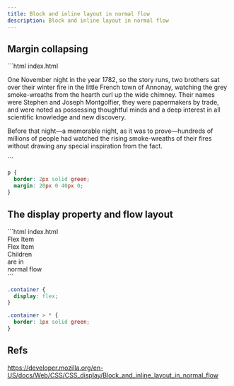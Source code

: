 ```yaml
---
title: Block and inline layout in normal flow
description: Block and inline layout in normal flow
---
```


## Margin collapsing

<Playground height="300">
```html index.html
<div class="box">
  <p>
    One November night in the year 1782, so the story runs, two brothers sat
    over their winter fire in the little French town of Annonay, watching the
    grey smoke-wreaths from the hearth curl up the wide chimney. Their names
    were Stephen and Joseph Montgolfier, they were papermakers by trade, and
    were noted as possessing thoughtful minds and a deep interest in all
    scientific knowledge and new discovery.
  </p>
  <p>
    Before that night—a memorable night, as it was to prove—hundreds of millions
    of people had watched the rising smoke-wreaths of their fires without
    drawing any special inspiration from the fact.
  </p>
</div>
```

```css styles.css
p {
  border: 2px solid green;
  margin: 20px 0 40px 0;
}
```

</Playground>

## The display property and flow layout

<Playground height="300">
```html index.html
<div class="container">
  <div>Flex Item</div>
  <div>Flex Item</div>
  <div>
    <div>Children</div>
    <div>are in</div>
    <div>normal flow</div>
  </div>
</div>
```

```css styles.css
.container {
  display: flex;
}

.container > * {
  border: 1px solid green;
}
```

</Playground>

## Refs

https://developer.mozilla.org/en-US/docs/Web/CSS/CSS_display/Block_and_inline_layout_in_normal_flow
